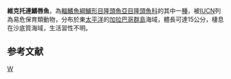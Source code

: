{{Speciesbox 
| taxon = Xyrichtys victori
| authority = [[Wellington|Wellington]], 1992
| status = VU
| status_system = IUCN3.1
| status_ref = <ref name=IUCN>{{IUCN|version=2010.3|assessors= Victor, B. & Gerry, A.|year=2010|title=Xyrichtys victori|id=183305|downloaded=2018-08-21}}</ref>
}}
'''維克托連鰭唇魚'''，為[[輻鰭魚綱|輻鰭魚綱]][[鱸形目|鱸形目]][[隆頭魚亞目|隆頭魚亞目]][[隆頭魚科|隆頭魚科]]的其中一[[種|種]]，被[[IUCN|IUCN]]列為易危保育類動物，分布於東[[太平洋|太平洋]]的[[加拉巴哥群島|加拉巴哥群島]]海域，體長可達15公分，棲息在沙底質海域，生活習性不明。

==参考文献==
{{reflist}}
{{Taxonbar}}

[[Category:連鰭唇魚屬|W]]